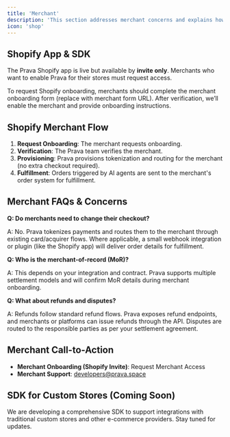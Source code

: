 ```yaml
---
title: 'Merchant'
description: 'This section addresses merchant concerns and explains how merchants integrate with Prava.'
icon: 'shop'
---
```


## Shopify App & SDK

The Prava Shopify app is live but available by **invite only**. Merchants who want to enable Prava for their stores must request access.

To request Shopify onboarding, merchants should complete the merchant onboarding form (replace with merchant form URL). After verification, we’ll enable the merchant and provide onboarding instructions.

## Shopify Merchant Flow

1.  **Request Onboarding**: The merchant requests onboarding.
2.  **Verification**: The Prava team verifies the merchant.
3.  **Provisioning**: Prava provisions tokenization and routing for the merchant (no extra checkout required).
4.  **Fulfillment**: Orders triggered by AI agents are sent to the merchant's order system for fulfillment.

## Merchant FAQs & Concerns

**Q: Do merchants need to change their checkout?**

A: No. Prava tokenizes payments and routes them to the merchant through existing card/acquirer flows. Where applicable, a small webhook integration or plugin (like the Shopify app) will deliver order details for fulfillment.

**Q: Who is the merchant-of-record (MoR)?**

A: This depends on your integration and contract. Prava supports multiple settlement models and will confirm MoR details during merchant onboarding.

**Q: What about refunds and disputes?**

A: Refunds follow standard refund flows. Prava exposes refund endpoints, and merchants or platforms can issue refunds through the API. Disputes are routed to the responsible parties as per your settlement agreement.

## Merchant Call-to-Action

*   **Merchant Onboarding (Shopify Invite)**: Request Merchant Access
*   **Merchant Support**: developers@prava.space

## SDK for Custom Stores (Coming Soon)

We are developing a comprehensive SDK to support integrations with traditional custom stores and other e-commerce providers. Stay tuned for updates.
